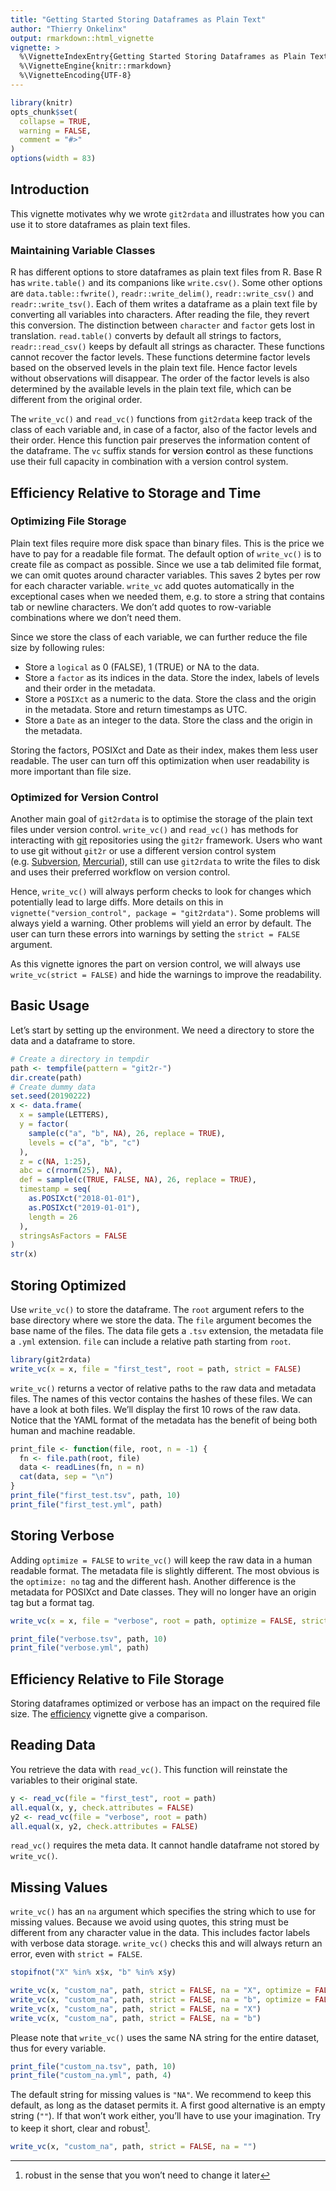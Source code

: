 ```yaml
---
title: "Getting Started Storing Dataframes as Plain Text"
author: "Thierry Onkelinx"
output: rmarkdown::html_vignette
vignette: >
  %\VignetteIndexEntry{Getting Started Storing Dataframes as Plain Text}
  %\VignetteEngine{knitr::rmarkdown}
  %\VignetteEncoding{UTF-8}
---
```


```r
library(knitr)
opts_chunk$set(
  collapse = TRUE,
  warning = FALSE,
  comment = "#>"
)
options(width = 83)
```

## Introduction

This vignette motivates why we wrote `git2rdata` and illustrates how you can use it to store dataframes as plain text files.

### Maintaining Variable Classes

R has different options to store dataframes as plain text files from R. 
Base R has `write.table()` and its companions like `write.csv()`. 
Some other options are `data.table::fwrite()`, `readr::write_delim()`, `readr::write_csv()` and `readr::write_tsv()`. 
Each of them writes a dataframe as a plain text file by converting all variables into characters. 
After reading the file, they revert this conversion. 
The distinction between `character` and `factor` gets lost in translation.
`read.table()` converts by default all strings to factors, `readr::read_csv()` keeps by default all strings as character. 
These functions cannot recover the factor levels.
These functions determine factor levels based on the observed levels in the plain text file. 
Hence factor levels without observations will disappear. 
The order of the factor levels is also determined by the available levels in the plain text file, which can be different from the original order.

The `write_vc()` and `read_vc()` functions from `git2rdata` keep track of the class of each variable and, in case of a factor, also of the factor levels and their order. Hence this function pair preserves the information content of the dataframe. The `vc` suffix stands for **v**ersion **c**ontrol as these functions use their full capacity in combination with a version control system.

## Efficiency Relative to Storage and Time

### Optimizing File Storage

Plain text files require more disk space than binary files. 
This is the price we have to pay for a readable file format. 
The default option of `write_vc()` is to create file as compact as possible. 
Since we use a tab delimited file format, we can omit quotes around character variables. 
This saves 2 bytes per row for each character variable. 
`write_vc` add quotes automatically in the exceptional cases when we needed them, e.g. to store a string that contains tab or newline characters.
We don't add quotes to row-variable combinations where we don't need them.

Since we store the class of each variable, we can further reduce the file size by following rules:

- Store a `logical` as 0 (FALSE), 1 (TRUE) or NA to the data.
- Store a `factor` as its indices in the data. 
Store the index, labels of levels and their order in the metadata.
- Store a `POSIXct` as a numeric to the data. 
Store the class and the origin in the metadata. 
Store and return timestamps as UTC.
- Store a `Date` as an integer to the data. 
Store the class and the origin in the metadata.

Storing the factors, POSIXct and Date as their index, makes them less user readable. The user can turn off this optimization when user readability is more important than file size.

### Optimized for Version Control

Another main goal of `git2rdata` is to optimise the storage of the plain text files under version control. `write_vc()` and `read_vc()` has methods for interacting with [git](https://git-scm.com/) repositories using the `git2r` framework. Users who want to use git without `git2r` or use a different version control system (e.g. [Subversion](https://subversion.apache.org/), [Mercurial](https://www.mercurial-scm.org/)), still can use `git2rdata` to write the files to disk and uses their preferred workflow on version control. 

Hence, `write_vc()` will always perform checks to look for changes which potentially lead to large diffs. More details on this in `vignette("version_control", package = "git2rdata")`. Some problems will always yield a warning. Other problems will yield an error by default. The user can turn these errors into warnings by setting the `strict = FALSE` argument.

As this vignette ignores the part on version control, we will always use `write_vc(strict = FALSE)` and hide the warnings to improve the readability.

## Basic Usage

Let's start by setting up the environment. We need a directory to store the data and a dataframe to store.

```r
# Create a directory in tempdir
path <- tempfile(pattern = "git2r-")
dir.create(path)
# Create dummy data
set.seed(20190222)
x <- data.frame(
  x = sample(LETTERS),
  y = factor(
    sample(c("a", "b", NA), 26, replace = TRUE),
    levels = c("a", "b", "c")
  ),
  z = c(NA, 1:25),
  abc = c(rnorm(25), NA),
  def = sample(c(TRUE, FALSE, NA), 26, replace = TRUE),
  timestamp = seq(
    as.POSIXct("2018-01-01"),
    as.POSIXct("2019-01-01"),
    length = 26
  ),
  stringsAsFactors = FALSE
)
str(x)
```

## Storing Optimized

Use `write_vc()` to store the dataframe. 
The `root` argument refers to the base directory where we store the data. 
The `file` argument becomes the base name of the files. 
The data file gets a `.tsv` extension, the metadata file a `.yml` extension. 
`file` can include a relative path starting from `root`.

```r
library(git2rdata)
write_vc(x = x, file = "first_test", root = path, strict = FALSE)
```

`write_vc()` returns a vector of relative paths to the raw data and metadata files. 
The names of this vector contains the hashes of these files. 
We can have a look at both files. 
We'll display the first 10 rows of the raw data. 
Notice that the YAML format of the metadata has the benefit of being both human and machine readable. 

```r
print_file <- function(file, root, n = -1) {
  fn <- file.path(root, file)
  data <- readLines(fn, n = n)
  cat(data, sep = "\n")
}
print_file("first_test.tsv", path, 10)
print_file("first_test.yml", path)
```


## Storing Verbose

Adding `optimize = FALSE` to `write_vc()` will keep the raw data in a human readable format. The metadata file is slightly different. The most obvious is the `optimize: no` tag and the different hash. Another difference is the metadata for POSIXct and Date classes. They will no longer have an origin tag but a format tag.

```r
write_vc(x = x, file = "verbose", root = path, optimize = FALSE, strict = FALSE)
```

```r
print_file("verbose.tsv", path, 10)
print_file("verbose.yml", path)
```

## Efficiency Relative to File Storage

Storing dataframes optimized or verbose has an impact on the required file size. 
The [efficiency](efficiency.html#on-a-file-system) vignette give a comparison.

## Reading Data

You retrieve the data with `read_vc()`. 
This function will reinstate the variables to their original state.

```r
y <- read_vc(file = "first_test", root = path)
all.equal(x, y, check.attributes = FALSE)
y2 <- read_vc(file = "verbose", root = path)
all.equal(x, y2, check.attributes = FALSE)
```

`read_vc()` requires the meta data. 
It cannot handle dataframe not stored by `write_vc()`.

## Missing Values

`write_vc()` has an `na` argument which specifies the string which to use for missing values. 
Because we avoid using quotes, this string must be different from any character value in the data. 
This includes factor labels with verbose data storage. 
`write_vc()` checks this and will always return an error, even with `strict = FALSE`.

```r
stopifnot("X" %in% x$x, "b" %in% x$y)
```

```r
write_vc(x, "custom_na", path, strict = FALSE, na = "X", optimize = FALSE)
write_vc(x, "custom_na", path, strict = FALSE, na = "b", optimize = FALSE)
write_vc(x, "custom_na", path, strict = FALSE, na = "X")
write_vc(x, "custom_na", path, strict = FALSE, na = "b")
```

Please note that `write_vc()` uses the same  NA string for the entire dataset, thus for every variable. 

```r
print_file("custom_na.tsv", path, 10)
print_file("custom_na.yml", path, 4)
```

The default string for missing values is `"NA"`. We recommend to keep this default, as long as the dataset permits it. A first good alternative is an empty string (`""`). If that won't work either, you'll have to use your imagination. Try to keep it short, clear and robust^[robust in the sense that you won't need to change it later].

```r
write_vc(x, "custom_na", path, strict = FALSE, na = "")
```
